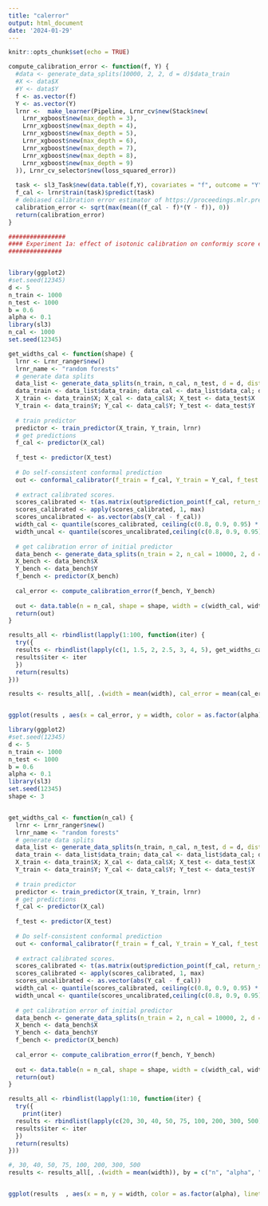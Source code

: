 ```yaml
---
title: "calerror"
output: html_document
date: '2024-01-29'
---
```


```r
knitr::opts_chunk$set(echo = TRUE)
```


```r

compute_calibration_error <- function(f, Y) {
  #data <- generate_data_splits(10000, 2, 2, d = d)$data_train
  #X <- data$X
  #Y <- data$Y
  f <- as.vector(f)
  Y <- as.vector(Y)
  lrnr <-  make_learner(Pipeline, Lrnr_cv$new(Stack$new(
    Lrnr_xgboost$new(max_depth = 3),
    Lrnr_xgboost$new(max_depth = 4),
    Lrnr_xgboost$new(max_depth = 5),
    Lrnr_xgboost$new(max_depth = 6),
    Lrnr_xgboost$new(max_depth = 7),
    Lrnr_xgboost$new(max_depth = 8),
    Lrnr_xgboost$new(max_depth = 9)
  )), Lrnr_cv_selector$new(loss_squared_error))
  
  task <- sl3_Task$new(data.table(f,Y), covariates = "f", outcome = "Y")
  f_cal <- lrnr$train(task)$predict(task)
  # debiased calibration error estimator of https://proceedings.mlr.press/v151/xu22c/xu22c.pdf
  calibration_error <- sqrt(max(mean((f_cal - f)*(Y - f)), 0))
  return(calibration_error)
}


```


```r

################
#### Experiment 1a: effect of isotonic calibration on conformiy score efficiency
###############


library(ggplot2)
#set.seed(12345)
d <- 5
n_train <- 1000
n_test <- 1000
b = 0.6
alpha <- 0.1
library(sl3)
n_cal <- 1000
set.seed(12345)

get_widths_cal <- function(shape) {
  lrnr <- Lrnr_ranger$new()
  lrnr_name <- "random forests"
  # generate data splits
  data_list <- generate_data_splits(n_train, n_cal, n_test, d = d, distr_shift = TRUE, shape = shape, b = b)
  data_train <- data_list$data_train; data_cal <- data_list$data_cal; data_test <- data_list$data_test
  X_train <- data_train$X; X_cal <- data_cal$X; X_test <- data_test$X
  Y_train <- data_train$Y; Y_cal <- data_cal$Y; Y_test <- data_test$Y
  
  # train predictor
  predictor <- train_predictor(X_train, Y_train, lrnr)
  # get predictions
  f_cal <- predictor(X_cal)
   
  f_test <- predictor(X_test)
  
  # Do self-consistent conformal prediction
  out <- conformal_calibrator(f_train = f_cal, Y_train = Y_cal, f_test = f_test, calibrator = iso_calibrator, alpha = alpha, num_bins_Y = 100)
  
  # extract calibrated scores.
  scores_calibrated <- t(as.matrix(out$prediction_point(f_cal, return_score = TRUE, Y = Y_cal)))
  scores_calibrated <- apply(scores_calibrated, 1, max)
  scores_uncalibrated <- as.vector(abs(Y_cal - f_cal))
  width_cal <- quantile(scores_calibrated, ceiling(c(0.8, 0.9, 0.95) * (n_cal + 1))/n_cal)
  width_uncal <- quantile(scores_uncalibrated,ceiling(c(0.8, 0.9, 0.95) * (n_cal + 1))/n_cal)
  
  # get calibration error of initial predictor
  data_bench <- generate_data_splits(n_train = 2, n_cal = 10000, 2, d = d, distr_shift = TRUE, shape = shape, b = b)$data_cal
  X_bench <- data_bench$X
  Y_bench <- data_bench$Y
  f_bench <- predictor(X_bench)
  
  cal_error <- compute_calibration_error(f_bench, Y_bench)
  
  out <- data.table(n = n_cal, shape = shape, width = c(width_cal, width_uncal), alpha = rep(c(0.2, 0.1, 0.05), 2), Status = rep(c("Calibrated", "Uncalibrated"), each = 3), cal_error = cal_error)
  return(out)
}

results_all <- rbindlist(lapply(1:100, function(iter) {
  try({
  results <- rbindlist(lapply(c(1, 1.5, 2, 2.5, 3, 4, 5), get_widths_cal) )
  results$iter <- iter
  })
  return(results)
}))

results <- results_all[, .(width = mean(width), cal_error = mean(cal_error)), by = c("shape", "alpha", "Status")]


ggplot(results , aes(x = cal_error, y = width, color = as.factor(alpha), linetype = Status)) + geom_line()  

```




```r
library(ggplot2)
#set.seed(12345)
d <- 5
n_train <- 1000
n_test <- 1000
b = 0.6
alpha <- 0.1
library(sl3)
set.seed(12345)
shape <- 3


get_widths_cal <- function(n_cal) {
  lrnr <- Lrnr_ranger$new()
  lrnr_name <- "random forests"
  # generate data splits
  data_list <- generate_data_splits(n_train, n_cal, n_test, d = d, distr_shift = TRUE, shape = shape, b = b)
  data_train <- data_list$data_train; data_cal <- data_list$data_cal; data_test <- data_list$data_test
  X_train <- data_train$X; X_cal <- data_cal$X; X_test <- data_test$X
  Y_train <- data_train$Y; Y_cal <- data_cal$Y; Y_test <- data_test$Y
  
  # train predictor
  predictor <- train_predictor(X_train, Y_train, lrnr)
  # get predictions
  f_cal <- predictor(X_cal)
  
  f_test <- predictor(X_test)
  
  # Do self-consistent conformal prediction
  out <- conformal_calibrator(f_train = f_cal, Y_train = Y_cal, f_test = f_test, calibrator = iso_calibrator, alpha = alpha, num_bins_Y = 100)
  
  # extract calibrated scores.
  scores_calibrated <- t(as.matrix(out$prediction_point(f_cal, return_score = TRUE, Y = Y_cal)))
  scores_calibrated <- apply(scores_calibrated, 1, max)
  scores_uncalibrated <- as.vector(abs(Y_cal - f_cal))
  width_cal <- quantile(scores_calibrated, ceiling(c(0.8, 0.9, 0.95) * (n_cal + 1))/n_cal)
  width_uncal <- quantile(scores_uncalibrated,ceiling(c(0.8, 0.9, 0.95) * (n_cal + 1))/n_cal)
  
  # get calibration error of initial predictor
  data_bench <- generate_data_splits(n_train = 2, n_cal = 10000, 2, d = d, distr_shift = TRUE, shape = shape, b = b)$data_cal
  X_bench <- data_bench$X
  Y_bench <- data_bench$Y
  f_bench <- predictor(X_bench)
  
  cal_error <- compute_calibration_error(f_bench, Y_bench)
  
  out <- data.table(n = n_cal, shape = shape, width = c(width_cal, width_uncal), alpha = rep(c(0.2, 0.1, 0.05), 2), Status = rep(c("Calibrated", "Uncalibrated"), each = 3), cal_error = cal_error)
  return(out)
}

results_all <- rbindlist(lapply(1:10, function(iter) {
  try({
    print(iter)
  results <- rbindlist(lapply(c(20, 30, 40, 50, 75, 100, 200, 300, 500), get_widths_cal) )
  results$iter <- iter
  })
  return(results)
}))

#, 30, 40, 50, 75, 100, 200, 300, 500
results <- results_all[, .(width = mean(width)), by = c("n", "alpha", "Status")]


ggplot(results  , aes(x = n, y = width, color = as.factor(alpha), linetype = Status)) + geom_line()  + scale_x_log10()




```
